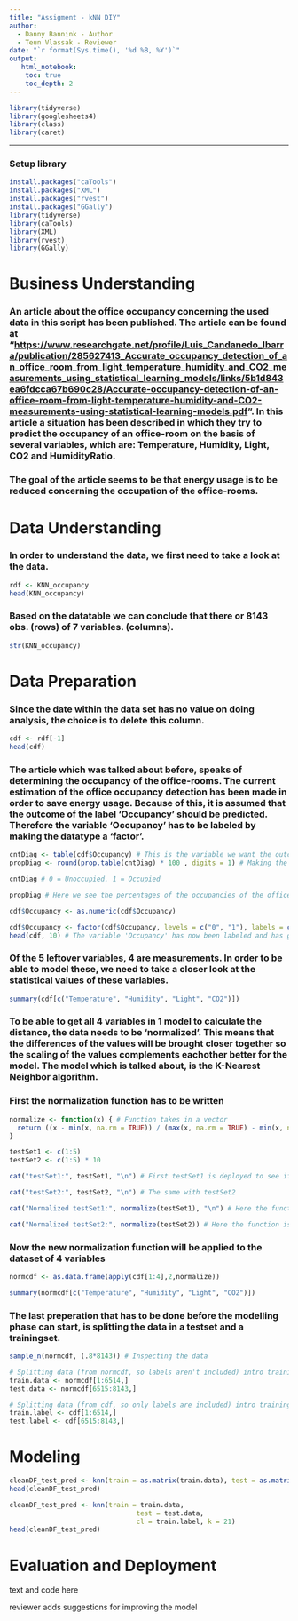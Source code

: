 ---
title: "Assigment - kNN DIY"
author:
  - Danny Bannink - Author
  - Teun Vlassak - Reviewer
date: "`r format(Sys.time(), '%d %B, %Y')`"
output:
   html_notebook:
    toc: true
    toc_depth: 2
---

```{r}
library(tidyverse)
library(googlesheets4)
library(class)
library(caret)
```

------------------------------------------------------------------------

### Setup library

```{r}
install.packages("caTools")
install.packages("XML")
install.packages("rvest")
install.packages("GGally")
library(tidyverse)
library(caTools)
library(XML)
library(rvest)
library(GGally)
```

# Business Understanding

### An article about the office occupancy concerning the used data in this script has been published. The article can be found at "<https://www.researchgate.net/profile/Luis_Candanedo_Ibarra/publication/285627413_Accurate_occupancy_detection_of_an_office_room_from_light_temperature_humidity_and_CO2_measurements_using_statistical_learning_models/links/5b1d843ea6fdcca67b690c28/Accurate-occupancy-detection-of-an-office-room-from-light-temperature-humidity-and-CO2-measurements-using-statistical-learning-models.pdf>". In this article a situation has been described in which they try to predict the occupancy of an office-room on the basis of several variables, which are: Temperature, Humidity, Light, CO2 and HumidityRatio.

### The goal of the article seems to be that energy usage is to be reduced concerning the occupation of the office-rooms.

# Data Understanding

### In order to understand the data, we first need to take a look at the data.

```{r}
rdf <- KNN_occupancy
head(KNN_occupancy)
```

### Based on the datatable we can conclude that there or 8143 obs. (rows) of 7 variables. (columns).

```{r}
str(KNN_occupancy)
```

# Data Preparation

### Since the date within the data set has no value on doing analysis, the choice is to delete this column.

```{r}
cdf <- rdf[-1]
head(cdf)
```

### The article which was talked about before, speaks of determining the occupancy of the office-rooms. The current estimation of the office occupancy detection has been made in order to save energy usage. Because of this, it is assumed that the outcome of the label 'Occupancy' should be predicted. Therefore the variable 'Occupancy' has to be labeled by making the datatype a 'factor'.

```{r}
cntDiag <- table(cdf$Occupancy) # This is the variable we want the outcomes of the tests from
propDiag <- round(prop.table(cntDiag) * 100 , digits = 1) # Making the table which shows the outcomes

cntDiag # 0 = Unoccupied, 1 = Occupied
```

```{r}
propDiag # Here we see the percentages of the occupancies of the office-rooms
```

```{r}
cdf$Occupancy <- as.numeric(cdf$Occupancy)
```

```{r}
cdf$Occupancy <- factor(cdf$Occupancy, levels = c("0", "1"), labels = c("Unoccupied", "Occupied")) %>% relevel("Occupied")
head(cdf, 10) # The variable 'Occupancy' has now been labeled and has gotten the datatype factor
```

### Of the 5 leftover variables, 4 are measurements. In order to be able to model these, we need to take a closer look at the statistical values of these variables.

```{r}
summary(cdf[c("Temperature", "Humidity", "Light", "CO2")])
```

### To be able to get all 4 variables in 1 model to calculate the distance, the data needs to be 'normalized'. This means that the differences of the values will be brought closer together so the scaling of the values complements eachother better for the model. The model which is talked about, is the K-Nearest Neighbor algorithm.

### First the normalization function has to be written

```{r}
normalize <- function(x) { # Function takes in a vector
  return ((x - min(x, na.rm = TRUE)) / (max(x, na.rm = TRUE) - min(x, na.rm = TRUE))) # distance of item value - minimum vector value divided by the range of all vector values
}

testSet1 <- c(1:5)
testSet2 <- c(1:5) * 10

cat("testSet1:", testSet1, "\n") # First testSet1 is deployed to see if it works accordingly
```

```{r}
cat("testSet2:", testSet2, "\n") # The same with testSet2
```

```{r}
cat("Normalized testSet1:", normalize(testSet1), "\n") # Here the function will be tested on testSet1
```

```{r}
cat("Normalized testSet2:", normalize(testSet2)) # Here the function is tested on testSet2
```

### Now the new normalization function will be applied to the dataset of 4 variables

```{r}
normcdf <- as.data.frame(apply(cdf[1:4],2,normalize))
```

```{r}
summary(normcdf[c("Temperature", "Humidity", "Light", "CO2")])
```

### The last preperation that has to be done before the modelling phase can start, is splitting the data in a testset and a trainingset.

```{r}
sample_n(normcdf, (.8*8143)) # Inspecting the data
```

```{r}
# Splitting data (from normcdf, so labels aren't included) intro training and testing data
train.data <- normcdf[1:6514,]
test.data <- normcdf[6515:8143,]
```

```{r}
# Splitting data (from cdf, so only labels are included) intro training and testing data
train.label <- cdf[1:6514,]
test.label <- cdf[6515:8143,]
```

# Modeling

```{r}
cleanDF_test_pred <- knn(train = as.matrix(train.data), test = as.matrix(test.data), cl = as.matrix(train.label), k = 21)
head(cleanDF_test_pred)
```

```{r}
cleanDF_test_pred <- knn(train = train.data,
                                test = test.data,
                                cl = train.label, k = 21)
head(cleanDF_test_pred)
```

# Evaluation and Deployment

text and code here

reviewer adds suggestions for improving the model
